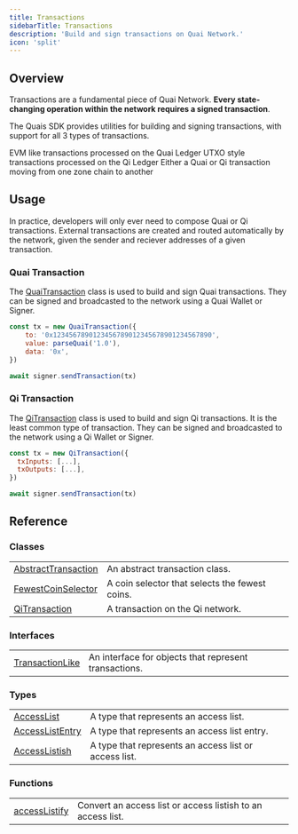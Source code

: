 ```yaml
---
title: Transactions
sidebarTitle: Transactions
description: 'Build and sign transactions on Quai Network.'
icon: 'split'
---
```


## Overview

Transactions are a fundamental piece of Quai Network. **Every state-changing operation within the network requires a signed transaction**.

The Quais SDK provides utilities for building and signing transactions, with support for all 3 types of transactions.

<CardGroup cols={3}>
	<Card
		title='Quai Transactions'
		icon='arrow-right'
		href='/sdk/content/classes/QuaiTransaction'
	>
		EVM like transactions processed on the Quai Ledger
	</Card>
	<Card
		title='Qi Transactions'
		icon='arrow-left'
		href='/sdk/content/classes/QiTransaction'
	>
		UTXO style transactions processed on the Qi Ledger
	</Card>
	<Card
		title='External Transactions'
		icon='right-left'
	>
		Either a Quai or Qi transaction moving from one zone chain to another
	</Card>
</CardGroup>

## Usage

In practice, developers will only ever need to compose Quai or Qi transactions. External transactions are created and routed automatically by the network, given the sender and reciever addresses of a given transaction.

### Quai Transaction

The [QuaiTransaction](/sdk/content/classes/QuaiTransaction) class is used to build and sign Quai transactions. They can be signed and broadcasted to the network using a Quai Wallet or Signer.

```js
const tx = new QuaiTransaction({
	to: '0x1234567890123456789012345678901234567890',
	value: parseQuai('1.0'),
	data: '0x',
})

await signer.sendTransaction(tx)
```

### Qi Transaction

The [QiTransaction](/sdk/content/classes/QiTransaction) class is used to build and sign Qi transactions. It is the least common type of transaction. They can be signed and broadcasted to the network using a Qi Wallet or Signer.

```js
const tx = new QiTransaction({
  txInputs: [...],
  txOutputs: [...],
})

await signer.sendTransaction(tx)
```

## Reference

### Classes

|                                                             |                                                |
| ----------------------------------------------------------- | ---------------------------------------------- |
| [AbstractTransaction](/content/classes/AbstractTransaction) | An abstract transaction class.                 |
| [FewestCoinSelector](/content/classes/FewestCoinSelector)   | A coin selector that selects the fewest coins. |
| [QiTransaction](/content/classes/QiTransaction)             | A transaction on the Qi network.               |

### Interfaces

|                                                        |                                                       |
| ------------------------------------------------------ | ----------------------------------------------------- |
| [TransactionLike](/content/interfaces/TransactionLike) | An interface for objects that represent transactions. |

### Types

|                                                          |                                                       |
| -------------------------------------------------------- | ----------------------------------------------------- |
| [AccessList](/content/type-aliases/AccessList)           | A type that represents an access list.                |
| [AccessListEntry](/content/type-aliases/AccessListEntry) | A type that represents an access list entry.          |
| [AccessListish](/content/type-aliases/AccessListish)     | A type that represents an access list or access list. |

### Functions

|                                                   |                                                             |
| ------------------------------------------------- | ----------------------------------------------------------- |
| [accessListify](/content/functions/accessListify) | Convert an access list or access listish to an access list. |

